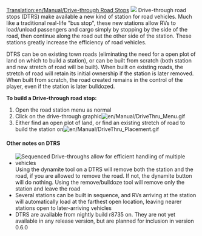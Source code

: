 [[Translation:en/Manual/Drive-through Road Stops]]
[[File:en/Manual/DriveThru Bus Stops.gif|left|]]
Drive-through road stops (DTRS) make available a new kind of station for road vehicles.  Much like a traditional real-life "bus stop", these new stations allow RVs to load/unload passengers and cargo simply by stopping by the side of the road, then continue along the road out the other side of the station.  These stations greatly increase the efficiency of road vehicles.

DTRS can be on existing town roads (eliminating the need for a open plot of land on which to build a station), or can be built from scratch (both station and new stretch of road will be built).  When built on existing roads, the stretch of road will retain its initial ownership if the station is later removed.  When built from scratch, the road created remains in the control of the player, even if the station is later bulldozed.

'''To build a Drive-through road stop:'''
#Open the road station menu as normal
#Click on the drive-through graphic[[File:en/Manual/DriveThru Menu.gif|none]]
#Either find an open plot of land, or find an existing stretch of road to build the station on[[File:en/Manual/DriveThru Placement.gif|none]]

====Other notes on DTRS====
*[[File:en/Manual/DriveThru Multiple.gif|frame|Sequenced Drive-throughs allow for efficient handling of multiple vehicles]]Using the dynamite tool on a DTRS will remove both the station and the road, if you are allowed to remove the road. If not, the dynamite button will do nothing.  Using the remove/bulldoze tool will remove only the station and leave the road
*Several stations can be built in sequence, and RVs arriving at the station will automatically load at the farthest open location, leaving nearer stations open to later-arriving vehicles
*DTRS are available from nightly build r8735 on.  They are not yet available in any release version, but are planned for inclusion in version 0.6.0